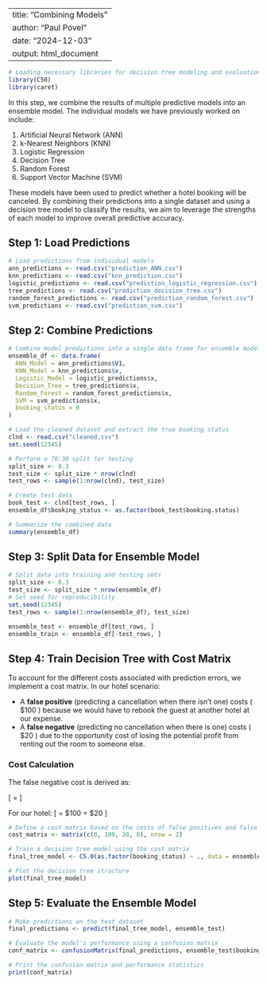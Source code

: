 
---
title: "Combining Models"
author: "Paul Povel"
date: "2024-12-03"
output: html_document
---

```r
# Loading necessary libraries for decision tree modeling and evaluation
library(C50)
library(caret)
```

In this step, we combine the results of multiple predictive models into an ensemble model. The individual models we have previously worked on include:

1. Artificial Neural Network (ANN)
2. k-Nearest Neighbors (KNN)
3. Logistic Regression
4. Decision Tree
5. Random Forest
6. Support Vector Machine (SVM)

These models have been used to predict whether a hotel booking will be canceled. By combining their predictions into a single dataset and using a decision tree model to classify the results, we aim to leverage the strengths of each model to improve overall predictive accuracy.



## Step 1: Load Predictions

```r
# Load predictions from individual models
ann_predictions <- read.csv("prediction_ANN.csv")
knn_predictions <- read.csv("knn_prediction.csv")
logistic_predictions <- read.csv("prediction_logistic_regression.csv")
tree_predictions <- read.csv("prediction_decision_tree.csv")
random_forest_predictions <- read.csv("prediction_random_forest.csv")
svm_predictions <- read.csv("prediction_svm.csv")
```

## Step 2: Combine Predictions

```r
# Combine model predictions into a single data frame for ensemble modeling
ensemble_df <- data.frame(
  ANN_Model = ann_predictions$V1,
  KNN_Model = knn_predictions$x,
  Logistic_Model = logistic_predictions$x,
  Decision_Tree = tree_predictions$x,
  Random_Forest = random_forest_predictions$x,
  SVM = svm_predictions$x,
  booking_status = 0
)

# Load the cleaned dataset and extract the true booking status
clnd <- read.csv("cleaned.csv")
set.seed(12345)

# Perform a 70:30 split for testing
split_size <- 0.3
test_size <- split_size * nrow(clnd)
test_rows <- sample(1:nrow(clnd), test_size)

# Create test data
book_test <- clnd[test_rows, ]
ensemble_df$booking_status <- as.factor(book_test$booking.status)

# Summarize the combined data
summary(ensemble_df)
```

## Step 3: Split Data for Ensemble Model

```r
# Split data into training and testing sets
split_size <- 0.3
test_size <- split_size * nrow(ensemble_df)
# Set seed for reproducibility
set.seed(12345)
test_rows <- sample(1:nrow(ensemble_df), test_size)

ensemble_test <- ensemble_df[test_rows, ]
ensemble_train <- ensemble_df[-test_rows, ]
```

## Step 4: Train Decision Tree with Cost Matrix
To account for the different costs associated with prediction errors, we implement a cost matrix. In our hotel scenario:

- A **false positive** (predicting a cancellation when there isn't one) costs \( \$100 \) because we would have to rebook the guest at another hotel at our expense.
- A **false negative** (predicting no cancellation when there is one) costs \( \$20 \) due to the opportunity cost of losing the potential profit from renting out the room to someone else.

### Cost Calculation

The false negative cost is derived as:

\[
\text{Cost of False Negative} = \text{Average Price per Night} \times \text{Profit Margin}
\]

For our hotel:
\[
\text{Cost of False Negative} = \$100 \times 0.20 = \$20
\]

```r
# Define a cost matrix based on the costs of false positives and false negatives
cost_matrix <- matrix(c(0, 100, 20, 0), nrow = 2)

# Train a decision tree model using the cost matrix
final_tree_model <- C5.0(as.factor(booking_status) ~ ., data = ensemble_train, costs = cost_matrix)

# Plot the decision tree structure
plot(final_tree_model)
```

## Step 5: Evaluate the Ensemble Model

```r
# Make predictions on the test dataset
final_predictions <- predict(final_tree_model, ensemble_test)

# Evaluate the model's performance using a confusion matrix
conf_matrix <- confusionMatrix(final_predictions, ensemble_test$booking_status, positive = "1")

# Print the confusion matrix and performance statistics
print(conf_matrix)
```
